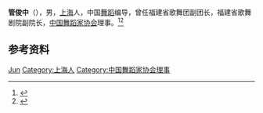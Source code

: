 '''管俊中'''（{{bd|1932年|}}），男，[[上海|上海]]人，中国[[舞蹈|舞蹈]]编导，曾任福建省歌舞团副团长，福建省歌舞剧院副院长，[[中国舞蹈家协会|中国舞蹈家协会]]理事。<ref>{{Cite book|title=中国艺术家辞典 • 现代第三分册|author=北京语言学院《中国艺术家辞典》编委会编|publisher=湖南人民出版社|year=1982|isbn=|location=长沙|pages=}}</ref><ref>{{Cite book|title=中国当代文化艺术名人大辞典|author=刘波主编|publisher=国际文化出版公司|year=1993|isbn=9787800493898|location=北京|pages=}}</ref>

== 参考资料 ==
{{reflist}}

{{中国人物小作品}}
{{Navboxes
| title  = 管俊中在[[中国舞蹈家协会|中国舞蹈家协会]]的职务
| list1  =
{{中国舞蹈家协会第四届理事会}}
}}

{{Authority control}}
{{DEFAULTSORT:Guan管}}
[[Category:管姓|Jun]]
[[Category:上海人|Category:上海人]]
[[Category:中国舞蹈家协会理事|Category:中国舞蹈家协会理事]]